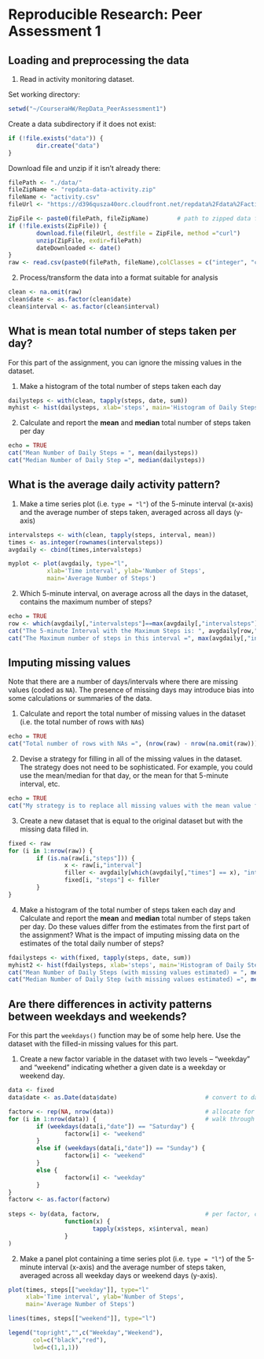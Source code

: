 # Reproducible Research: Peer Assessment 1

## Loading and preprocessing the data

1. Read in activity monitoring dataset.

Set working directory:
``` r
setwd("~/CourseraHW/RepData_PeerAssessment1")
```
Create a data subdirectory if it does not exist:
``` r
if (!file.exists("data")) {
        dir.create("data")
}
```
Download file and unzip if it isn't already there:
``` r
filePath <- "./data/"
fileZipName <- "repdata-data-activity.zip"
fileName <- "activity.csv"
fileUrl <- "https://d396qusza40orc.cloudfront.net/repdata%2Fdata%2Factivity.zip"

ZipFile <- paste0(filePath, fileZipName)        # path to zipped data file
if (!file.exists(ZipFile)) {
        download.file(fileUrl, destfile = ZipFile, method ="curl")
        unzip(ZipFile, exdir=filePath)
        dateDownloaded <- date()
}
raw <- read.csv(paste0(filePath, fileName),colClasses = c("integer", "character", "integer"))
```

2. Process/transform the data into a format suitable for analysis
``` r
clean <- na.omit(raw)
clean$date <- as.factor(clean$date)
clean$interval <- as.factor(clean$interval)
```

## What is mean total number of steps taken per day?

For this part of the assignment, you can ignore the missing values in the dataset.

1. Make a histogram of the total number of steps taken each day
```r
dailysteps <- with(clean, tapply(steps, date, sum))
myhist <- hist(dailysteps, xlab='steps', main='Histogram of Daily Steps')
```

2. Calculate and report the **mean** and **median** total number of steps taken per day
```r
echo = TRUE
cat("Mean Number of Daily Steps = ", mean(dailysteps))
cat("Median Number of Daily Step =", median(dailysteps))
```

## What is the average daily activity pattern?
1. Make a time series plot (i.e. `type = "l"`) of the 5-minute interval (x-axis) and the average number of steps taken, averaged across all days (y-axis)
```r
intervalsteps <- with(clean, tapply(steps, interval, mean))
times <- as.integer(rownames(intervalsteps))
avgdaily <- cbind(times,intervalsteps)

myplot <- plot(avgdaily, type="l", 
           xlab='Time interval', ylab='Number of Steps',
           main='Average Number of Steps')
```

2. Which 5-minute interval, on average across all the days in the dataset, contains the maximum number of steps?
```r
echo = TRUE
row <- which(avgdaily[,"intervalsteps"]==max(avgdaily[,"intervalsteps"]))
cat("The 5-minute Interval with the Maximum Steps is: ", avgdaily[row,"times"])
cat("The Maximum number of steps in this interval =", max(avgdaily[,"intervalsteps"]))
```

## Imputing missing values
Note that there are a number of days/intervals where there are missing
values (coded as `NA`). The presence of missing days may introduce
bias into some calculations or summaries of the data.

1. Calculate and report the total number of missing values in the dataset (i.e. the total number of rows with `NA`s)
```r
echo = TRUE
cat("Total number of rows with NAs =", (nrow(raw) - nrow(na.omit(raw))))
```

2. Devise a strategy for filling in all of the missing values in the dataset. The strategy does not need to be sophisticated. For example, you could use the mean/median for that day, or the mean for that 5-minute interval, etc.
```r
echo = TRUE
cat("My strategy is to replace all missing values with the mean value for the corresponding 5-minute interval")
```

3. Create a new dataset that is equal to the original dataset but with the missing data filled in.
```r
fixed <- raw
for (i in 1:nrow(raw)) {
        if (is.na(raw[i,"steps"])) {
                x <- raw[i,"interval"]
                filler <- avgdaily[which(avgdaily[,"times"] == x), "intervalsteps"]
                fixed[i, "steps"] <- filler
        }
}
```

4. Make a histogram of the total number of steps taken each day and Calculate and report the **mean** and **median** total number of steps taken per day. Do these values differ from the estimates from the first part of the assignment? What is the impact of imputing missing data on the estimates of the total daily number of steps?
```r
fdailysteps <- with(fixed, tapply(steps, date, sum))
myhist2 <- hist(fdailysteps, xlab='steps', main='Histogram of Daily Steps with Missing Values Estimated')
cat("Mean Number of Daily Steps (with missing values estimated) = ", mean(fdailysteps))
cat("Median Number of Daily Step (with missing values estimated) =", median(fdailysteps))
```

## Are there differences in activity patterns between weekdays and weekends?
For this part the `weekdays()` function may be of some help here. Use
the dataset with the filled-in missing values for this part.

1. Create a new factor variable in the dataset with two levels -- "weekday" and "weekend" indicating whether a given date is a weekday or weekend day.

```r
data <- fixed
data$date <- as.Date(data$date)                         # convert to date object

factorw <- rep(NA, nrow(data))                          # allocate for factor
for (i in 1:nrow(data)) {                               # walk through data, weekday or weekend?
        if (weekdays(data[i,"date"]) == "Saturday") {
                factorw[i] <- "weekend"
        }
        else if (weekdays(data[i,"date"]) == "Sunday") {
                factorw[i] <- "weekend"
        }
        else {
                factorw[i] <- "weekday"
        }
}
factorw <- as.factor(factorw)
               
steps <- by(data, factorw,                              # per factor, calc mean steps per interval
                function(x) {                           
                        tapply(x$steps, x$interval, mean)
                }
)
```             
                
2. Make a panel plot containing a time series plot (i.e. `type = "l"`) of the 5-minute interval (x-axis) and the average number of steps taken, averaged across all weekday days or weekend days (y-axis).
```r
plot(times, steps[["weekday"]], type="l"
     xlab='Time interval', ylab='Number of Steps',
     main='Average Number of Steps')

lines(times, steps[["weekend"]], type="l")

legend("topright","",c("Weekday","Weekend"), 
       col=c("black","red"),
       lwd=c(1,1,1))

```

